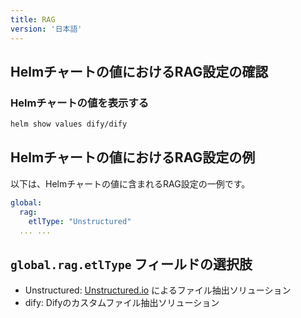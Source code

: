 ```yaml
---
title: RAG
version: '日本語'
---
```


## Helmチャートの値におけるRAG設定の確認

### Helmチャートの値を表示する

````bash
helm show values dify/dify
````

## Helmチャートの値におけるRAG設定の例
以下は、Helmチャートの値に含まれるRAG設定の一例です。

````yaml
global:
  rag:
    etlType: "Unstructured"
  ... ...
````

## `global.rag.etlType` フィールドの選択肢
- Unstructured: [Unstructured.io](https://unstructured.io/) によるファイル抽出ソリューション
- dify: Difyのカスタムファイル抽出ソリューション
